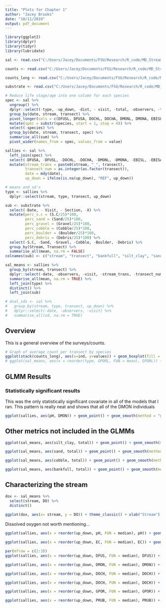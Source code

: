 ```yaml
---
title: "Plots for Chapter 1"
author: "Jacey Brooks"
date: "10/11/2019"
output: pdf_document
---
```


```r
library(ggplot2)
library(dplyr)
library(tidyr)
library(lubridate)

sal <- read.csv("C:/Users/Jacey/Documents/FSU/Research/R_code/MD_Stream_salamanders/Data/Date_Location_Transect_Visit_Data_Processed.csv", stringsAsFactors = FALSE)

counts <- read.csv("C:/Users/Jacey/Documents/FSU/Research/R_code/MD_Stream_salamanders/Data/Just_Count_Data.csv", stringsAsFactors = FALSE)

counts_long <- read.csv("C:/Users/Jacey/Documents/FSU/Research/R_code/MD_Stream_salamanders/Data/Just_Count_Data_by_species_long.csv", stringsAsFactors = FALSE)

substrate <- read.csv("C:/Users/Jacey/Documents/FSU/Research/R_code/MD_Stream_salamanders/Data/Location_Transect_Stream_Features_processed.csv", stringsAsFactors = FALSE)

# Reduce life stage/age into one column for each species
spec <- sal %>%
  ungroup() %>%
  dplyr::select(-type, -up_down, -dist, - visit, -total, -observers, -time_min, -air, -pH, -water, -DO, -EC, -TDS) %>%
  group_by(date, stream, transect) %>%
  pivot_longer(cols = c(DFUSL, DFUSA, DOCHL, DOCHA, DMONL, DMONA, EBISL, EBISA, GPORL, GPORA, PRUBL, PRUBA), names_to = "species" ) %>%
  mutate(spec = substr(species, start = 1, stop = 4)) %>%
  select(-species) %>%
  group_by(date, stream, transect, spec) %>%
  summarise_all(sum) %>%
  pivot_wider(names_from = spec, values_from = value)

sallies <- sal %>%
  left_join(spec) %>%
  select(-DFUSA, -DFUSL, -DOCHL, -DOCHA, -DMONL, -DMONA, -EBISL, -EBISA, -GPORL, -GPORA, -PRUBL, -PRUBA) %>%
  mutate(stream_trans = paste0(stream, "_", transect),
         transect_num = as.integer(as.factor(transect)),
         date = mdy(date),
         up_down = ifelse(is.na(up_down), "REF", up_down))

# means and sd's
type <- sallies %>%
  dplyr::select(stream, type, transect, up_down)

sub <- substrate %>%
  select(-Date, - Visit, - Section, -X) %>%
  mutate(perc_s.c = (S.C/25)*100,
         perc_sand = (Sand/25)*100,
         perc_gravel = (Gravel/25)*100,
         perc_cobble = (Cobble/25)*100,
         perc_boulder = (Boulder/25)*100,
         perc_debris = (Debris/25)*100) %>%
  select(-S.C, -Sand, -Gravel, -Cobble, -Boulder, -Debris) %>%
  group_by(Stream, Transect) %>%
  summarise_all(mean, na.rm = FALSE)
colnames(sub) <- c("stream", "transect", "bankfull", "silt_clay", "sand", "gravel", "cobble", "boulder", "debris")

sal_means <- sallies %>%
  group_by(stream, transect) %>%
  dplyr::select(-date, -observers, -visit, -stream_trans, -transect_num, -type, -up_down) %>%
  summarise_all(mean, na.rm = TRUE) %>%
  left_join(type) %>%
  distinct() %>%
  left_join(sub)

# dsal_sds <- sal %>%
#   group_by(stream, type, transect, up_down) %>%
#   dplyr::select(-date, -observers, -visit) %>%
#   summarise_all(sd, na.rm = TRUE)

```

## Overview

This is a general overview of the surveys/counts.

```r
# Graph of average count per transect by species
ggplot(stack(counts_long), aes(x=ind, y=values)) + geom_boxplot(fill = "lightblue") + theme_classic() + xlab("Species") + ylab("Individuals/Transect")
# ggplot(sal_means, aes(x = reorder(type, GPORL, FUN = mean), GPORL)) + geom_violin(draw_quantiles = c(0.25, 0.5, 0.75), fill = "lightblue") + theme_bw()


```

## GLMM Results

### Statistically significant results

This was the only statistically significant covariate in all of the models that I ran. This pattern is really neat and shows that all of the DMON individuals 

```r
ggplot(sallies, aes(pH, DMON)) + geom_point() + geom_smooth(method = "glm")
```

## Other metrics not included in the GLMMs

```r
ggplot(sal_means, aes(silt_clay, total)) + geom_point() + geom_smooth(method = "lm") + theme_classic() + xlab("Percent Silt/Clay") + ylab("Average number of individuals caught per plot")
```



```r
ggplot(sal_means, aes(sand, total)) + geom_point() + geom_smooth(method = "lm") + theme_classic() + xlab("Percent Sand") + ylab("Average number of individuals caught per plot")
```


```r
ggplot(sal_means, aes(cobble, total)) + geom_point() + geom_smooth(method = "lm") + theme_classic() + xlab("Percent Cobble") + ylab("Average number of individuals caught per plot")
```

```r
ggplot(sal_means, aes(bankfull, total)) + geom_point() + geom_smooth(method = "lm") + theme_classic() + xlab("Bankfull Width (cm)") + ylab("Average number of individuals caught per plot")
```

## Characterizing the stream

```r
dox <- sal_means %>%
  select(stream, DO) %>%
  distinct() 
  
ggplot(dox, aes(x= stream, y = DO)) + theme_classic() + xlab("Stream") + ylab("Dissolved Oxygen (ppm)")
```
Dissolved oxygen not worth mentioning...


```r
ggplot(sallies, aes(x = reorder(up_down, pH, FUN = median), pH)) + geom_boxplot(fill = "lightblue") + theme_classic() + xlab("Section of Stream") 
```


```r
ggplot(sallies, aes(x = reorder(up_down, EC, FUN = median), EC)) + geom_boxplot(fill = "lightblue") + theme_classic() + xlab("Section of Stream") 

```


```r
par(mfrow = c(2:3))
ggplot(sallies, aes(x = reorder(up_down, DFUS, FUN = median), DFUS)) + geom_boxplot(fill = "lightblue") + theme_classic() + xlab("Section of Stream") 

```


```r
ggplot(sallies, aes(x = reorder(up_down, DMON, FUN = median), DMON)) + geom_boxplot(fill = "lightblue") + theme_classic() + xlab("Section of Stream") 
```

```r
ggplot(sallies, aes(x = reorder(up_down, DOCH, FUN = median), DOCH)) + geom_boxplot(fill = "lightblue") + theme_classic() + xlab("Section of Stream") 
```

```r
ggplot(sallies, aes(x = reorder(up_down, DOCH, FUN = median), DOCH)) + geom_boxplot(fill = "lightblue") + theme_classic() + xlab("Section of Stream") 
```

```r
ggplot(sallies, aes(x = reorder(up_down, GPOR, FUN = median), GPOR)) + geom_boxplot(fill = "lightblue") + theme_classic() + xlab("Section of Stream") 
```

```r
ggplot(sallies, aes(x = reorder(up_down, PRUB, FUN = median), PRUB)) + geom_boxplot(fill = "lightblue") + theme_classic() + xlab("Section of Stream") 
```



